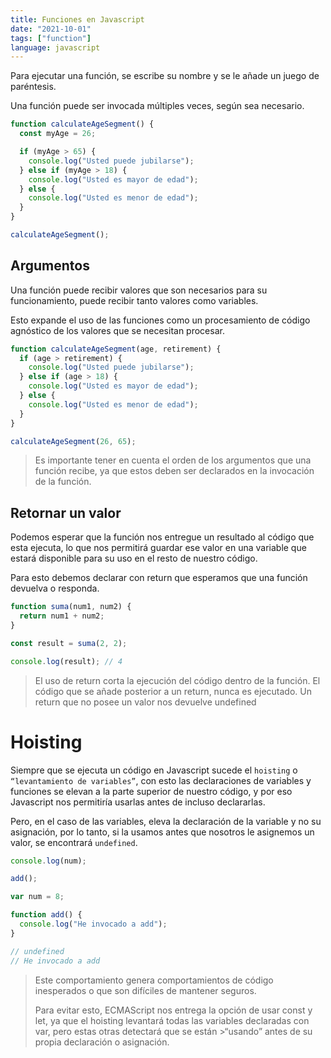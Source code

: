 ```yaml
---
title: Funciones en Javascript
date: "2021-10-01"
tags: ["function"]
language: javascript
---
```


Para ejecutar una función, se escribe su nombre y se le añade un juego de paréntesis.

Una función puede ser invocada múltiples veces, según sea necesario.

```javascript
function calculateAgeSegment() {
  const myAge = 26;

  if (myAge > 65) {
    console.log("Usted puede jubilarse");
  } else if (myAge > 18) {
    console.log("Usted es mayor de edad");
  } else {
    console.log("Usted es menor de edad");
  }
}

calculateAgeSegment();
```

## Argumentos

Una función puede recibir valores que son necesarios para su funcionamiento, puede recibir tanto valores como variables.

Esto expande el uso de las funciones como un procesamiento de código agnóstico de los valores que se necesitan procesar.

```javascript
function calculateAgeSegment(age, retirement) {
  if (age > retirement) {
    console.log("Usted puede jubilarse");
  } else if (age > 18) {
    console.log("Usted es mayor de edad");
  } else {
    console.log("Usted es menor de edad");
  }
}

calculateAgeSegment(26, 65);
```

> Es importante tener en cuenta el orden de los argumentos que una función recibe, ya que estos deben ser declarados en la invocación de la función.

## Retornar un valor

Podemos esperar que la función nos entregue un resultado al código que esta ejecuta, lo que nos permitirá guardar ese valor en una variable que estará disponible para su uso en el resto de nuestro código.

Para esto debemos declarar con return que esperamos que una función devuelva o responda.

```javascript
function suma(num1, num2) {
  return num1 + num2;
}

const result = suma(2, 2);

console.log(result); // 4
```

> El uso de return corta la ejecución del código dentro de la función.
> El código que se añade posterior a un return, nunca es ejecutado.
> Un return que no posee un valor nos devuelve undefined

# Hoisting

Siempre que se ejecuta un código en Javascript sucede el `hoisting` o `“levantamiento de variables”`, con esto las declaraciones de variables y funciones se elevan a la parte superior de nuestro código, y por eso Javascript nos permitiría usarlas antes de incluso declararlas.

Pero, en el caso de las variables, eleva la declaración de la variable y no su asignación, por lo tanto, si la usamos antes que nosotros le asignemos un valor, se encontrará `undefined`.

```javascript
console.log(num);

add();

var num = 8;

function add() {
  console.log("He invocado a add");
}

// undefined
// He invocado a add
```

> Este comportamiento genera comportamientos de código inesperados o que son difíciles de mantener seguros.
>
> Para evitar esto, ECMAScript nos entrega la opción de usar const y let, ya que el hoisting levantará todas las variables declaradas con var, pero estas otras detectará que se están >“usando” antes de su propia declaración o asignación.
